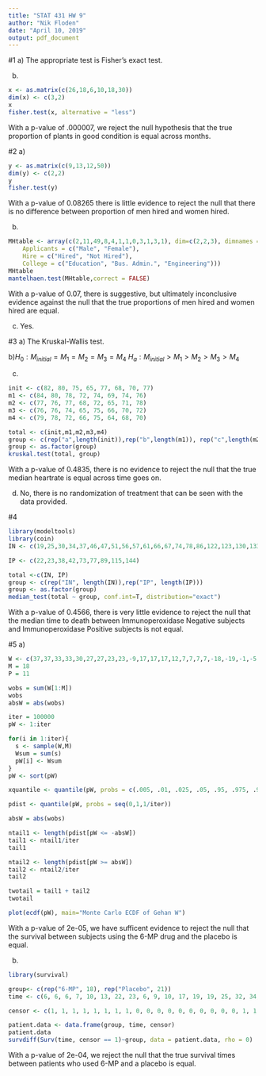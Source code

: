 ---
title: "STAT 431 HW 9"
author: "Nik Floden"
date: "April 10, 2019"
output: pdf_document
---

#1
a) The appropriate test is Fisher's exact test. 

b)
```{r}
x <- as.matrix(c(26,18,6,10,18,30))
dim(x) <- c(3,2)
x
fisher.test(x, alternative = "less")
```

With a p-value of .000007, we reject the null hypothesis that the true proportion of plants in good condition is equal across months. 

#2
a)
```{r}
y <- as.matrix(c(9,13,12,50))
dim(y) <- c(2,2)
y
fisher.test(y)
```

With a p-value of 0.08265 there is little evidence to reject the null that there is no difference between proportion of men hired and women hired. 

b)
```{r}
MHtable <- array(c(2,11,49,8,4,1,1,0,3,1,3,1), dim=c(2,2,3), dimnames = list(
    Applicants = c("Male", "Female"),
    Hire = c("Hired", "Not Hired"),
    College = c("Education", "Bus. Admin.", "Engineering")))
MHtable
mantelhaen.test(MHtable,correct = FALSE)
```

With a p-value of 0.07, there is suggestive, but ultimately inconclusive evidence against the null that the true proportions of men hired and women hired are equal. 

c) Yes. 

#3
a) The Kruskal-Wallis test.

b)$H_0: M_{initial} = M_1 = M_2 = M_3 = M_4$
\newline
$H_a: M_{initial} > M_1 > M_2 > M_3 > M_4$

c)
```{r}

init <- c(82, 80, 75, 65, 77, 68, 70, 77)
m1 <- c(84, 80, 78, 72, 74, 69, 74, 76)
m2 <- c(77, 76, 77, 68, 72, 65, 71, 78)
m3 <- c(76, 76, 74, 65, 75, 66, 70, 72)
m4 <- c(79, 78, 72, 66, 75, 64, 68, 70)

total <- c(init,m1,m2,m3,m4)
group <- c(rep("a",length(init)),rep("b",length(m1)), rep("c",length(m2)), rep("d",length(m3)), rep("e",length(m4)))
group <- as.factor(group)
kruskal.test(total, group)
```

With a p-value of 0.4835, there is no evidence to reject the null that the true median heartrate is equal across time goes on. 

d) No, there is no randomization of treatment that can be seen with the data provided. 

#4
```{r}
library(modeltools)
library(coin)
IN <- c(19,25,30,34,37,46,47,51,56,57,61,66,67,74,78,86,122,123,130,133,134,136,141,143,151,152,153,154,156,162,164,165,182,189)

IP <- c(22,23,38,42,73,77,89,115,144)

total <-c(IN, IP)
group <- c(rep("IN", length(IN)),rep("IP", length(IP)))
group <- as.factor(group)
median_test(total ~ group, conf.int=T, distribution="exact")
```

With a p-value of 0.4566, there is very little evidence to reject the null that the median time to death between Immunoperoxidase Negative subjects and Immunoperoxidase Positive subjects is not equal. 

#5
a)
```{r}
W <- c(37,37,33,33,30,27,27,23,23,-9,17,17,17,12,7,7,7,7,-18,-19,-1,-5,-5,-9,-9,-12,-14,-27,-17,-29,-29,-25,-25,-28,-30,-35,-36,-37,-38)
M = 18
P = 11

wobs = sum(W[1:M])
wobs
absW = abs(wobs)

iter = 100000
pW <- 1:iter

for(i in 1:iter){
  s <- sample(W,M)
  Wsum = sum(s)
  pW[i] <- Wsum
}
pW <- sort(pW)

xquantile <- quantile(pW, probs = c(.005, .01, .025, .05, .95, .975, .99, .995))

pdist <- quantile(pW, probs = seq(0,1,1/iter))

absW = abs(wobs)

ntail1 <- length(pdist[pW <= -absW])
tail1 <- ntail1/iter
tail1

ntail2 <- length(pdist[pW >= absW])
tail2 <- ntail2/iter
tail2

twotail = tail1 + tail2
twotail

plot(ecdf(pW), main="Monte Carlo ECDF of Gehan W")
```

With a p-value of 2e-05, we have sufficent evidence to reject the null that the survival between subjects using the 6-MP drug and the placebo is equal.

b) 
```{r}
library(survival)

group<- c(rep("6-MP", 18), rep("Placebo", 21))
time <- c(6, 6, 6, 7, 10, 13, 22, 23, 6, 9, 10, 17, 19, 19, 25, 32, 34, 35, 1, 1, 2, 2, 3, 4, 4, 5, 5, 8, 8, 8, 8, 11, 11, 12, 12, 15, 17, 22, 23)

censor <- c(1, 1, 1, 1, 1, 1, 1, 1, 0, 0, 0, 0, 0, 0, 0, 0, 0, 0, 1, 1, 1, 1, 1, 1, 1, 1, 1, 1, 1, 1, 1, 1, 1, 1, 1, 1, 1, 1, 1)

patient.data <- data.frame(group, time, censor)
patient.data
survdiff(Surv(time, censor == 1)~group, data = patient.data, rho = 0)
```

With a p-value of 2e-04, we reject the null that the true survival times between patients who used 6-MP and a placebo is equal. 